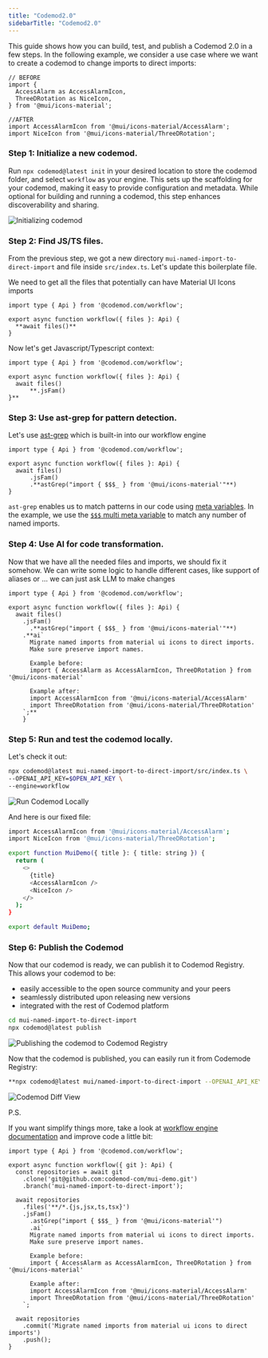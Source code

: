 ```yaml
---
title: "Codemod2.0"
sidebarTitle: "Codemod2.0"
---
```


This guide shows how you can build, test, and publish a Codemod 2.0 in a few steps. In the following example, we consider a use case where we want to create a codemod to change imports to direct imports:

```tsx
// BEFORE 
import {
  AccessAlarm as AccessAlarmIcon,
  ThreeDRotation as NiceIcon,
} from '@mui/icons-material';

//AFTER
import AccessAlarmIcon from '@mui/icons-material/AccessAlarm';
import NiceIcon from '@mui/icons-material/ThreeDRotation';

```

### Step 1: Initialize a new codemod.

Run `npx codemod@latest init` in your desired location to store the codemod folder, and select `workflow` as your engine. This sets up the scaffolding for your codemod, making it easy to provide configuration and metadata. While optional for building and running a codemod, this step enhances discoverability and sharing.

![Initializing codemod](/images/guides/codemod2/initializing.png)

### Step 2: Find JS/TS files.

From the previous step, we got a new directory `mui-named-import-to-direct-import` and file inside `src/index.ts`. Let's update this boilerplate file.

We need to get all the files that potentially can have Material UI Icons imports

```tsx
import type { Api } from '@codemod.com/workflow';

export async function workflow({ files }: Api) {
  **await files()**
}
```

Now let's get Javascript/Typescript context:

```tsx
import type { Api } from '@codemod.com/workflow';

export async function workflow({ files }: Api) {
  await files()
	  **.jsFam()
}**
```

### Step 3: Use ast-grep for pattern detection.

Let's use [ast-grep](https://ast-grep.github.io/) which is built-in into our workflow engine

```tsx
import type { Api } from '@codemod.com/workflow';

export async function workflow({ files }: Api) {
  await files()
	  .jsFam()
	  .**astGrep("import { $$$_ } from '@mui/icons-material'"**)
}
```

`ast-grep` enables us to match patterns in our code using [meta variables](https://ast-grep.github.io/guide/pattern-syntax.html#meta-variable). In the example, we use the [`$$$` multi meta variable](https://ast-grep.github.io/guide/pattern-syntax.html#multi-meta-variable) to match any number of named imports.

### Step 4: Use AI for code transformation.

Now that we have all the needed files and imports, we should fix it somehow. We can write some logic to handle different cases, like support of aliases or … we can just ask LLM to make changes

```tsx
import type { Api } from '@codemod.com/workflow';

export async function workflow({ files }: Api) {
  await files()
    .jsFam()
	  .**astGrep("import { $$$_ } from '@mui/icons-material'"**)
    .**ai`
      Migrate named imports from material ui icons to direct imports.
      Make sure preserve import names.

      Example before:
      import { AccessAlarm as AccessAlarmIcon, ThreeDRotation } from '@mui/icons-material'

      Example after:
      import AccessAlarmIcon from '@mui/icons-material/AccessAlarm'
      import ThreeDRotation from '@mui/icons-material/ThreeDRotation'
    `;**
	}
```

### Step 5: Run and test the codemod locally.

Let's check it out:

```bash
npx codemod@latest mui-named-import-to-direct-import/src/index.ts \
--OPENAI_API_KEY=$OPEN_API_KEY \
--engine=workflow
```

![Run Codemod Locally](/images/guides/codemod2/run-locally.png)

And here is our fixed file:

```bash
import AccessAlarmIcon from '@mui/icons-material/AccessAlarm';
import NiceIcon from '@mui/icons-material/ThreeDRotation';

export function MuiDemo({ title }: { title: string }) {
  return (
    <>
      {title}
      <AccessAlarmIcon />
      <NiceIcon />
    </>
  );
}

export default MuiDemo;
```

### Step 6: Publish the Codemod

Now that our codemod is ready, we can publish it to Codemod Registry. This allows your codemod to be:
- easily accessible to the open source community and your peers
- seamlessly distributed upon releasing new versions
- integrated with the rest of Codemod platform

```bash
cd mui-named-import-to-direct-import
npx codemod@latest publish
```

![Publishing the codemod to Codemod Registry](/images/guides/codemod2/publish-codemod.png)

Now that the codemod is published, you can easily run it from Codemode Registry:

```bash
**npx codemod@latest mui/named-import-to-direct-import --OPENAI_API_KEY=$OPENAI_API_KEY**
```

![Codemod Diff View](/images/guides/codemod2/diff-view.png)

P.S.

If you want simplify things more, take a look at [workflow engine documentation](/api-reference) and improve code a little bit:

```tsx
import type { Api } from '@codemod.com/workflow';

export async function workflow({ git }: Api) {
  const repositories = await git
    .clone('git@github.com:codemod-com/mui-demo.git')
    .branch('mui-named-import-to-direct-import');

  await repositories
    .files('**/*.{js,jsx,ts,tsx}')
    .jsFam()
	  .astGrep("import { $$$_ } from '@mui/icons-material'")
	  .ai`
      Migrate named imports from material ui icons to direct imports.
      Make sure preserve import names.

      Example before:
      import { AccessAlarm as AccessAlarmIcon, ThreeDRotation } from '@mui/icons-material'

      Example after:
      import AccessAlarmIcon from '@mui/icons-material/AccessAlarm'
      import ThreeDRotation from '@mui/icons-material/ThreeDRotation'
    `;

  await repositories
    .commit('Migrate named imports from material ui icons to direct imports')
    .push();
}
```
